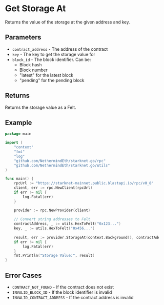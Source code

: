 # Get Storage At

Returns the value of the storage at the given address and key.

## Parameters

- `contract_address` - The address of the contract
- `key` - The key to get the storage value for
- `block_id` - The block identifier. Can be:
  - Block hash
  - Block number
  - "latest" for the latest block
  - "pending" for the pending block

## Returns

Returns the storage value as a Felt.

## Example

```go
package main

import (
	"context"
	"fmt"
	"log"
	"github.com/NethermindEth/starknet.go/rpc"
	"github.com/NethermindEth/starknet.go/utils"
)

func main() {
	rpcUrl := "https://starknet-mainnet.public.blastapi.io/rpc/v0_8"
	client, err := rpc.NewClient(rpcUrl)
	if err != nil {
		log.Fatal(err)
	}

	provider := rpc.NewProvider(client)
	
	// Convert string addresses to Felt
	contractAddress, _ := utils.HexToFelt("0x123...")
	key, _ := utils.HexToFelt("0x456...")
	
	result, err := provider.StorageAt(context.Background(), contractAddress, key, rpc.BlockID{Tag: "latest"})
	if err != nil {
		log.Fatal(err)
	}
	fmt.Println("Storage Value:", result)
}
```

## Error Cases

- `CONTRACT_NOT_FOUND` - If the contract does not exist
- `INVALID_BLOCK_ID` - If the block identifier is invalid
- `INVALID_CONTRACT_ADDRESS` - If the contract address is invalid 
